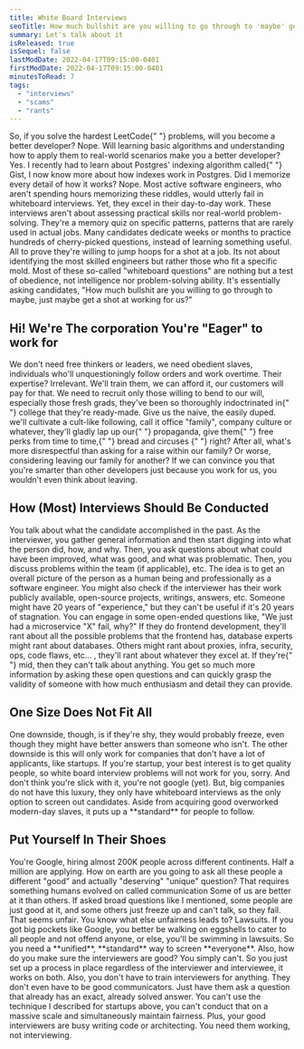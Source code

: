 ```yaml
---
title: White Board Interviews
seoTitle: How much bullshit are you willing to go through to 'maybe' get a shot at working for us?"
summary: Let's talk about it
isReleased: true
isSequel: false
lastModDate: 2022-04-17T09:15:00-0401
firstModDate: 2022-04-17T09:15:00-0401
minutesToRead: 7
tags:
  - "interviews"
  - "scams"
  - "rants"
---
```


<C>
  So, if you solve the hardest <L href="https://leetcode.com">LeetCode</L>{" "}
  problems, will you become a better developer? Nope. Will learning basic
  algorithms and understanding how to apply them to real-world scenarios make
  you a better developer? Yes. I recently had to learn about Postgres' indexing
  algorithm called{" "}
  <L href="https://www.postgresql.org/docs/current/gist.html">Gist</L>, I now
  know more about how indexes work in Postgres. Did I memorize every detail of
  how it works? Nope.
</C>

<C>
  Most active software engineers, who aren't spending hours memorizing these
  riddles, would utterly fail in whiteboard interviews. Yet, they excel in their
  day-to-day work.
</C>

<C>
  These interviews aren't about assessing practical skills nor real-world
  problem-solving. They're a memory quiz on specific patterns, patterns that are
  rarely used in actual jobs. Many candidates dedicate weeks or months to
  practice hundreds of cherry-picked questions, instead of learning something
  useful. All to prove they're willing to jump hoops for a shot at a job.
</C>

<C>
  Its not about identifying the most skilled engineers but rather those who fit
  a specific mold. Most of these so-called "whiteboard questions" are nothing
  but a test of obedience, not intelligence nor problem-solving ability. It's
  essentially asking candidates, "How much bullshit are you willing to go
  through to maybe, just maybe get a shot at working for us?"
</C>

<H2>Hi! We're The corporation You're "Eager" to work for</H2>

<C>
  We don't need free thinkers or leaders, we need obedient slaves, individuals
  who'll unquestioningly follow orders and work overtime. Their expertise?
  Irrelevant. We'll train them, we can afford it, our customers will pay for
  that.
</C>

<C>
  We need to recruit only those willing to bend to our will, especially those
  fresh grads, they've been so thoroughly indoctrinated in{" "}
  <L href="/shitty-colleges">college</L> that they're ready-made. Give us the
  naive, the easily duped. we'll cultivate a cult-like following, call it office
  "family", company culture or whatever, they'll gladly lap up our{" "}
  <L href="https://en.wikipedia.org/wiki/Propaganda">propaganda,</L> give them{" "}
  <L href="/management-skill-issues">free perks</L> from time to time,{" "}
  <L href="https://www.collinsdictionary.com/us/dictionary/english/bread-and-circuses)">
    bread and circuses
  </L>{" "}
  right? After all, what's more disrespectful than asking for a raise within our
  family? Or worse, considering leaving our family for another? If we can
  convince you that you're smarter than other developers just because you work
  for us, you wouldn't even think about leaving.
</C>

<H2>How (Most) Interviews Should Be Conducted</H2>
<C>
  You talk about what the candidate accomplished in the past. As the
  interviewer, you gather general information and then start digging into what
  the person did, how, and why. Then, you ask questions about what could have
  been improved, what was good, and what was problematic. Then, you discuss
  problems within the team (if applicable), etc. The idea is to get an overall
  picture of the person as a human being and professionally as a software
  engineer. You might also check if the interviewer has their work publicly
  available, open-source projects, writings, answers, etc. Someone might have 20
  years of "experience," but they can't be useful if it's 20 years of
  stagnation. You can engage in some open-ended questions like, "We just had a
  microservice "X" fail, why?" If they do frontend development, they'll rant
  about all the possible problems that the frontend has, database experts might
  rant about databases. Others might rant about proxies, infra, security, ops,
  code flaws, etc... , they'll rant about whatever they excel at. If they're{" "}
  <L href="https://www.dictionary.com/e/slang/mid/">mid</L>, then they can't
  talk about anything. You get so much more information by asking these open
  questions and can quickly grasp the validity of someone with how much
  enthusiasm and detail they can provide.
</C>
<H2>One Size Does Not Fit All</H2>
<C>
  One downside, though, is if they're shy, they would probably freeze, even
  though they might have better answers than someone who isn't.
</C>

<C>
  The other downside is this will only work for companies that don't have a lot
  of applicants, like startups. If you're startup, your best interest is to get
  quality people, so white board interview problems will not work for you,
  sorry. And don't think you're slick with it, you're not google (yet).
</C>

<C>
  But, big companies do not have this luxury, they only have whiteboard
  interviews as the only option to screen out candidates. Aside from acquiring
  good overworked modern-day slaves, it puts up a **standard** for people to
  follow.
</C>

<H2>Put Yourself In Their Shoes</H2>

<C>
  You're Google, hiring almost 200K people across different continents. Half a
  million are applying. How on earth are you going to ask all these people a
  different "good" and actually "deserving" "unique" question? That requires
  something humans evolved on called communication Some of us are better at it
  than others. If asked broad questions like I mentioned, some people are just
  good at it, and some others just freeze up and can't talk, so they fail. That
  seems unfair. You know what else unfairness leads to? Lawsuits. If you got big
  pockets like Google, you better be walking on eggshells to cater to all people
  and not offend anyone, or else, you'll be swimming in lawsuits. So you need a
  **unified**, **standard** way to screen **everyone**. Also, how do you make
  sure the interviewers are good? You simply can't. So you just set up a process
  in place regardless of the interviewer and interviewee, it works on both.
</C>

<C>
  Also, you don't have to train interviewers for anything. They don't even have
  to be good communicators. Just have them ask a question that already has an
  exact, already solved answer. You can't use the technique I described for
  startups above, you can't conduct that on a massive scale and simultaneously
  maintain fairness. Plus, your good interviewers are busy writing code or
  architecting. You need them working, not interviewing.
</C>
